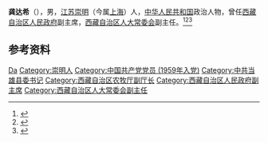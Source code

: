 '''龚达希'''（{{bd|1936年|8月|}}），男，[[江苏|江苏]][[崇明|崇明]]（今属[[上海|上海]]）人，[[中华人民共和国|中华人民共和国]]政治人物，曾任[[西藏自治区人民政府|西藏自治区人民政府]]副主席，[[西藏自治区人大常委会|西藏自治区人大常委会]]副主任。<ref>{{Cite book|title=中国共产党名人录|author=于俊道主编|publisher=四川人民出版社|year=1997|isbn=|location=成都|pages=}}</ref><ref>{{Cite book|title=中华人民共和国职官志|author=何虎生, 李耀东, 向常福主编|publisher=中国社会出版社|year=2003|isbn=9787800883934|location=北京|pages=}}</ref><ref>{{Cite web|title=龚达希：牧民随叫随到的龚“扎西”|url=http://www.xizang.gov.cn/xwzx_406/ztzl_416/cxzt/dsxgs/201912/t20191227_127517.html|accessdate=2020-08-16|work=西藏日报}}</ref>

== 参考资料 ==
{{reflist}}

{{中国人物小作品}}

{{Authority control}}
{{DEFAULTSORT:Gong龚}}
[[Category:龚姓|Da]]
[[Category:崇明人|Category:崇明人]]
[[Category:中国共产党党员_(1959年入党)|Category:中国共产党党员 (1959年入党)]]
[[Category:中共当雄县委书记|Category:中共当雄县委书记]]
[[Category:西藏自治区农牧厅副厅长|Category:西藏自治区农牧厅副厅长]]
[[Category:西藏自治区人民政府副主席|Category:西藏自治区人民政府副主席]]
[[Category:西藏自治区人大常委会副主任|Category:西藏自治区人大常委会副主任]]